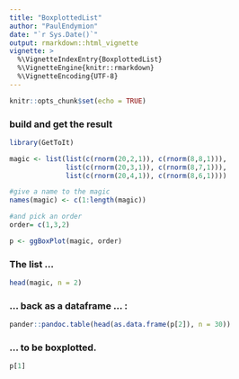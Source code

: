 ```yaml
---
title: "BoxplottedList"
author: "PaulEndymion"
date: "`r Sys.Date()`"
output: rmarkdown::html_vignette
vignette: >
  %\VignetteIndexEntry{BoxplottedList}
  %\VignetteEngine{knitr::rmarkdown}
  %\VignetteEncoding{UTF-8}
---
```


```r
knitr::opts_chunk$set(echo = TRUE)
```

### build and get the result
```r
library(GetToIt)

magic <- list(list(c(rnorm(20,2,1)), c(rnorm(8,8,1))),
              list(c(rnorm(20,3,1)), c(rnorm(8,7,1))),                   
              list(c(rnorm(20,4,1)), c(rnorm(8,6,1)))) 

#give a name to the magic
names(magic) <- c(1:length(magic))

#and pick an order
order= c(1,3,2)

p <- ggBoxPlot(magic, order)
```

### The list ...
```r

head(magic, n = 2)

```

### ... back as a dataframe ... :

```r
pander::pandoc.table(head(as.data.frame(p[2]), n = 30))
```



### ... to be boxplotted.

```r
p[1]
```
